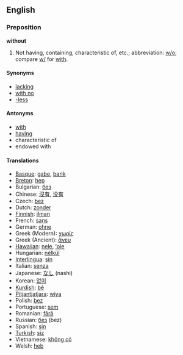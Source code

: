 ==English==

===Preposition===
'''without'''
# Not having, containing, characteristic of, etc.; abbreviation: [[w/o]]; compare [[w/]] for [[with]].

==== Synonyms ====
*[[lacking]]
*[[with no]]
*[[-less]]

==== Antonyms ====
*[[with]]
*[[having]]
*characteristic of
*endowed with

==== Translations ====
*[[Basque]]: [[gabe]], [[barik]]
*[[Breton]]: [[hep]]
*Bulgarian: [[без]]
*Chinese: [[沒有]], [[没有]]
*Czech: [[bez]]  
*Dutch: [[zonder]]
*[[Finnish]]: [[ilman]]
*French: [[sans]]
*German: [[ohne]]
*Greek (Modern): [[χωρίς]]
*Greek (Ancient): [[ἄνευ]]
*[[Hawaiian]]: [[nele]], [[ʻole]]
*Hungarian: [[nélkül]]
*[[Interlingua]]: [[sin]]
*Italian: [[senza]]
*Japanese: [[なし]] (nashi)
*Korean: [[없이]]
*[[Kurdish]]: [[bê]]
*[[Pitjantjatjara]]: [[wiya]]
*Polish: [[bez]]
*Portuguese: [[sem]]
*Romanian: [[fără]]
*Russian: [[без]] (bez)
*Spanish: [[sin]]
*[[Turkish]]: [[siz]]
*Vietnamese: [[không có]]
*Welsh: [[heb]]